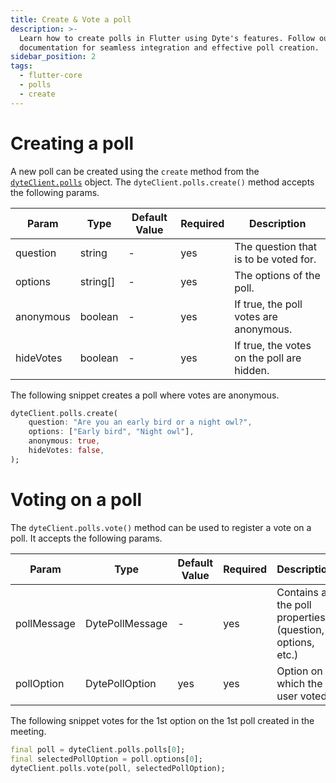 ```yaml
---
title: Create & Vote a poll
description: >-
  Learn how to create polls in Flutter using Dyte's features. Follow our
  documentation for seamless integration and effective poll creation.
sidebar_position: 2
tags:
  - flutter-core
  - polls
  - create
---
```


# Creating a poll

A new poll can be created using the `create` method from the
[`dyteClient.polls`](./introduction) object. The `dyteClient.polls.create()`
method accepts the following params.

| Param     | Type     | Default Value | Required | Description                                |
| --------- | -------- | ------------- | -------- | ------------------------------------------ |
| question  | string   | -             | yes      | The question that is to be voted for.      |
| options   | string[] | -             | yes      | The options of the poll.                   |
| anonymous | boolean  | -             | yes      | If true, the poll votes are anonymous.     |
| hideVotes | boolean  | -             | yes      | If true, the votes on the poll are hidden. |

The following snippet creates a poll where votes are anonymous.

```dart
dyteClient.polls.create(
    question: "Are you an early bird or a night owl?",
    options: ["Early bird", "Night owl"],
    anonymous: true,
    hideVotes: false,
);
```

# Voting on a poll

The `dyteClient.polls.vote()` method can be used to register a vote on a poll.
It accepts the following params.

| Param       | Type            | Default Value | Required | Description                                                |
| ----------- | --------------- | ------------- | -------- | ---------------------------------------------------------- |
| pollMessage | DytePollMessage | -             | yes      | Contains all the poll properties (question, options, etc.) |
| pollOption  | DytePollOption  | yes           | yes      | Option on which the user voted                             |

The following snippet votes for the 1st option on the 1st poll created in the
meeting.

```dart
final poll = dyteClient.polls.polls[0];
final selectedPollOption = poll.options[0];
dyteClient.polls.vote(poll, selectedPollOption);
```

<head>
  <title>Flutter Core creating/voting a poll</title>
  <meta
    name="description"
    content="Learn how to create and vote on polls in Flutter using Dyte's features. Follow our documentation for seamless integration and effective poll creation."
  />
</head>
